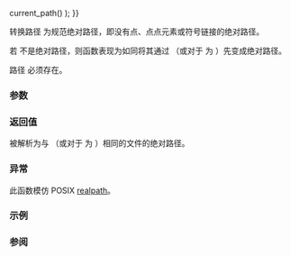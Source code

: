 {{cpp/experimental/fs/title|canonical}}
{{cpp/experimental/fs/navbar}}
{{dcl begin}}
{{dcl header|experimental/filesystem}}
{{dcl|num=1|since=fs_ts|1=
path canonical( const path&amp; p, const path&amp; base {{=}} current_path() );
}}
{{dcl|num=2|since=fs_ts|1=
path canonical( const path&amp; p, error_code&amp; ec );
}}
{{dcl|num=3|since=fs_ts|1=
path canonical( const path&amp; p, const path&amp; base, error_code&amp; ec );
}}
{{dcl end}}

转换路径 {{c|p}} 为规范绝对路径，即没有点、点点元素或符号链接的绝对路径。

若 {{c|p}} 不是绝对路径，则函数表现为如同将其通过 {{c|absolute(p, base)}}（或对于 {{v|2}} 为 {{c|absolute(p)}}）先变成绝对路径。

路径 {{c|p}} 必须存在。

===参数===
{{par begin}}
{{par|p|可以绝对也可以相对于 {{c|base}} 的路径，但其必须为既存路径}}
{{par|base|用在 {{c|p}} 为相对路径情况中的基础路径}}
{{par|ec|用于存储错误状态的错误码}}
{{par end}}

===返回值===
被解析为与 {{c|absolute(p, base)}}（或对于 {{v|2}} 为 {{c|absolute(p)}}）相同的文件的绝对路径。

===异常===
{{cpp/experimental/fs/error_handling|p|base}}

此函数模仿 POSIX [https://pubs.opengroup.org/onlinepubs/9699919799/functions/realpath.html realpath]。

===示例===
{{example
|code=
#include &lt;experimental/filesystem&gt;
#include &lt;iostream&gt;
namespace fs = std::experimental::filesystem;

int main()
{
    fs::path p = fs::path("..") / ".." / "AppData";
    std::cout &lt;&lt; "当前路径为 " &lt;&lt; fs::current_path() &lt;&lt; '\n'
              &lt;&lt; p &lt;&lt; " 的规范路径为 " &lt;&lt; fs::canonical(p) &lt;&lt; '\n';
}
|p=true
|output=
当前路径为 "C:\Users\abcdef\AppData\Local\Temp"
"..\..\AppData" 的规范路径为 "C:\Users\abcdef\AppData"
}}

===参阅===
{{dsc begin}}
{{dsc inc|cpp/experimental/fs/dsc path}}
{{dsc inc|cpp/experimental/fs/dsc absolute}}
{{dsc end}}